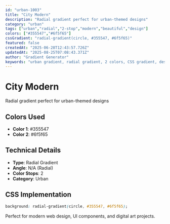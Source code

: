 ```yaml
---
id: "urban-1003"
title: "City Modern"
description: "Radial gradient perfect for urban-themed designs"
category: "urban"
tags: ["urban","radial","2-stop","modern","beautiful","design"]
colors: ["#355547","#6f5f65"]
cssGradient: "radial-gradient(circle, #355547, #6f5f65)"
featured: false
createdAt: "2025-06-28T12:43:57.726Z"
updatedAt: "2025-08-25T07:08:43.371Z"
author: "Gradient Generator"
keywords: "urban gradient, radial gradient, 2 colors, CSS gradient, design, #355547, #6f5f65"
---
```


# City Modern

Radial gradient perfect for urban-themed designs

## Colors Used
- **Color 1**: #355547
- **Color 2**: #6f5f65

## Technical Details
- **Type**: Radial Gradient
- **Angle**: N/A (Radial)
- **Color Stops**: 2
- **Category**: Urban

## CSS Implementation
```css
background: radial-gradient(circle, #355547, #6f5f65);
```

Perfect for modern web design, UI components, and digital art projects.
